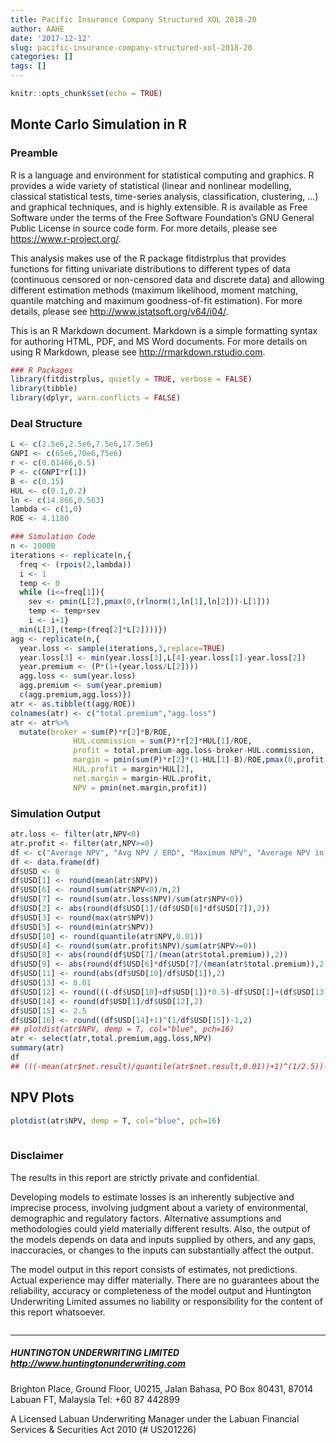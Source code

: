 ```yaml
---
title: Pacific Insurance Company Structured XOL 2018-20
author: AAHE
date: '2017-12-12'
slug: pacific-insurance-company-structured-xol-2018-20
categories: []
tags: []
---
```

```r
knitr::opts_chunk$set(echo = TRUE)
```
## Monte Carlo Simulation in R

### Preamble

R is a language and environment for statistical computing and graphics. R provides a wide variety of statistical (linear and nonlinear modelling, classical statistical tests, time-series analysis, classification, clustering, …) and graphical techniques, and is highly extensible. R is available as Free Software under the terms of the Free Software Foundation’s GNU General Public License in source code form. For more details, please see <https://www.r-project.org/>.

This analysis makes use of the R package fitdistrplus that provides functions for fitting univariate distributions to different types of data (continuous censored or non-censored data and discrete data) and allowing different estimation methods (maximum likelihood, moment matching, quantile matching and maximum goodness-of-fit estimation).  For more details, please see <http://www.jstatsoft.org/v64/i04/>.

This is an R Markdown document. Markdown is a simple formatting syntax for authoring HTML, PDF, and MS Word documents. For more details on using R Markdown, please see <http://rmarkdown.rstudio.com>.



```r
### R Packages
library(fitdistrplus, quietly = TRUE, verbose = FALSE)
library(tibble)
library(dplyr, warn.conflicts = FALSE)

```

### Deal Structure

```r
L <- c(2.5e6,2.5e6,7.5e6,17.5e6)
GNPI <- c(65e6,70e6,75e6)
r <- c(0.01466,0.5)
P <- c(GNPI*r[1])
B <- c(0.15)
HUL <- c(0.1,0.2)
ln <- c(14.866,0.563)
lambda <- c(1,0)
ROE <- 4.1180

```



```r
### Simulation Code
n <- 10000
iterations <- replicate(n,{
  freq <- (rpois(2,lambda))
  i <- 1
  temp <- 0
  while (i<=freq[1]){
    sev <- pmin(L[2],pmax(0,(rlnorm(1,ln[1],ln[2]))-L[1]))
    temp <- temp+sev
    i <- i+1}
  min(L[3],(temp+(freq[2]*L[2])))})
agg <- replicate(n,{
  year.loss <- sample(iterations,3,replace=TRUE)
  year.loss[3] <- min(year.loss[3],L[4]-year.loss[1]-year.loss[2])
  year.premium <- (P*(1+(year.loss/L[2])))
  agg.loss <- sum(year.loss)
  agg.premium <- sum(year.premium)
  c(agg.premium,agg.loss)})
atr <- as.tibble(t(agg/ROE))
colnames(atr) <- c("total.premium","agg.loss")
atr <- atr%>%
  mutate(broker = sum(P)*r[2]*B/ROE,
              HUL.commission = sum(P)*r[2]*HUL[1]/ROE,
              profit = total.premium-agg.loss-broker-HUL.commission,
              margin = pmin(sum(P)*r[2]*(1-HUL[1]-B)/ROE,pmax(0,profit)),
              HUL.profit = margin*HUL[2],
              net.margin = margin-HUL.profit,
              NPV = pmin(net.margin,profit))
```

### Simulation Output

```r
atr.loss <- filter(atr,NPV<0)
atr.profit <- filter(atr,NPV>=0)
df <- c("Average NPV", "Avg NPV / ERD", "Maximum NPV", "Average NPV in Profit Cases", "Minimum NPV", "Probability of Loss", "Average Loss in Loss Cases", "Avg Loss in Loss Cases / Avg Prem", "ERD / Avg Prem", "99th Percentile Loss", "99th Percentile Leverage", "ARC", "Spread on Face Capital", "Total Return on ARC", "Avg Life of ARC (estimated)", "Annual Return on ARC")
df <- data.frame(df)
df$USD <- 0
df$USD[1] <- round(mean(atr$NPV))
df$USD[6] <- round(sum(atr$NPV<0)/n,2)
df$USD[7] <- round(sum(atr.loss$NPV)/sum(atr$NPV<0))
df$USD[2] <- abs(round(df$USD[1]/(df$USD[6]*df$USD[7]),2))
df$USD[3] <- round(max(atr$NPV))
df$USD[5] <- round(min(atr$NPV))
df$USD[10] <- round(quantile(atr$NPV,0.01))
df$USD[4] <- round(sum(atr.profit$NPV)/sum(atr$NPV>=0))
df$USD[8] <- abs(round(df$USD[7]/(mean(atr$total.premium)),2))
df$USD[9] <- abs(round(df$USD[6]*df$USD[7]/(mean(atr$total.premium)),2)) 
df$USD[11] <- round(abs(df$USD[10]/df$USD[1]),2)
df$USD[13] <- 0.01
df$USD[12] <- round(((-df$USD[10]+df$USD[1])*0.5)-df$USD[1]+(df$USD[13]*(max(atr$agg.loss)-mean(atr$total.premium))))
df$USD[14] <- round(df$USD[1]/df$USD[12],2)
df$USD[15] <- 2.5
df$USD[16] <- round((df$USD[14]+1)^(1/df$USD[15])-1,2)
## plotdist(atr$NPV, demp = T, col="blue", pch=16)
atr <- select(atr,total.premium,agg.loss,NPV)
summary(atr)
df
## (((-mean(atr$net.result)/quantile(atr$net.result,0.01))+1)^(1/2.5))-1

```

## NPV Plots


```r
plotdist(atr$NPV, demp = T, col="blue", pch=16)
 
```

### Disclaimer

The results in this report are strictly private and confidential. 

Developing models to estimate losses is an inherently subjective and imprecise process, involving judgment about a variety of environmental, demographic and regulatory factors. Alternative assumptions and methodologies could yield materially different results. Also, the output of the models depends on data and inputs supplied by others, and any gaps, inaccuracies, or changes to the inputs can substantially affect the output. 

The model output in this report consists of estimates, not predictions. Actual experience may differ materially. There are no guarantees about the reliability, accuracy or completeness of the model output and Huntington Underwriting Limited assumes no liability or responsibility for the content of this report whatsoever.

```r

 
```
_________________________________________________________________________________________
##### HUNTINGTON UNDERWRITING LIMITED				       <http://www.huntingtonunderwriting.com>
Brighton Place, Ground Floor, U0215, Jalan Bahasa, PO Box 80431, 87014 Labuan FT, Malaysia   Tel: +60 87 442899

A Licensed Labuan Underwriting Manager under the Labuan Financial Services & Securities Act 2010 (# US201226)


 

